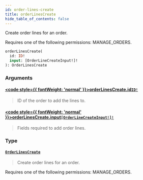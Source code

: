```yaml
---
id: order-lines-create
title: orderLinesCreate
hide_table_of_contents: false
---
```








Create order lines for an order. 

Requires one of the following permissions: MANAGE_ORDERS.

```graphql
orderLinesCreate(
  id: ID!
  input: [OrderLineCreateInput!]!
): OrderLinesCreate
```


### Arguments

#### [<code style={{ fontWeight: 'normal' }}>orderLinesCreate.<b>id</b></code>](#)<Bullet />[`ID!`](../../../developer/api-reference/scalars/id) <Badge class="secondary" text="non-null"/> <Badge class="secondary" text="scalar"/>
> ID of the order to add the lines to.
> 

#### [<code style={{ fontWeight: 'normal' }}>orderLinesCreate.<b>input</b></code>](#)<Bullet />[`[OrderLineCreateInput!]!`](../../../developer/api-reference/inputs/order-line-create-input) <Badge class="secondary" text="non-null"/> <Badge class="secondary" text="input"/>
> Fields required to add order lines.
> 

### Type

#### [`OrderLinesCreate`](../../../developer/api-reference/objects/order-lines-create) <Badge class="secondary" text="object"/>
> Create order lines for an order. 

Requires one of the following permissions: MANAGE_ORDERS.
> 





